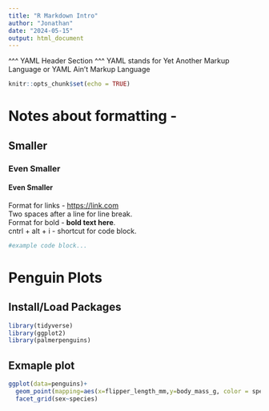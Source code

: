 ```yaml
---
title: "R Markdown Intro"
author: "Jonathan"
date: "2024-05-15"
output: html_document
---
```


^^^ YAML Header Section ^^^
YAML stands for Yet Another Markup Language or YAML Ain't Markup Language

```r
knitr::opts_chunk$set(echo = TRUE)
```

# Notes about formatting - 

## Smaller
### Even Smaller
#### Even Smaller

Format for links - <https://link.com>  
Two spaces after a line for line break.  
Format for bold - **bold text here**.  
cntrl + alt + i - shortcut for code block.  
```r
#example code block...
```



# Penguin Plots
## Install/Load Packages
```r
library(tidyverse)
library(ggplot2)
library(palmerpenguins)
```

## Exmaple plot
```r
ggplot(data=penguins)+
  geom_point(mapping=aes(x=flipper_length_mm,y=body_mass_g, color = species)) + 
  facet_grid(sex~species)
```

